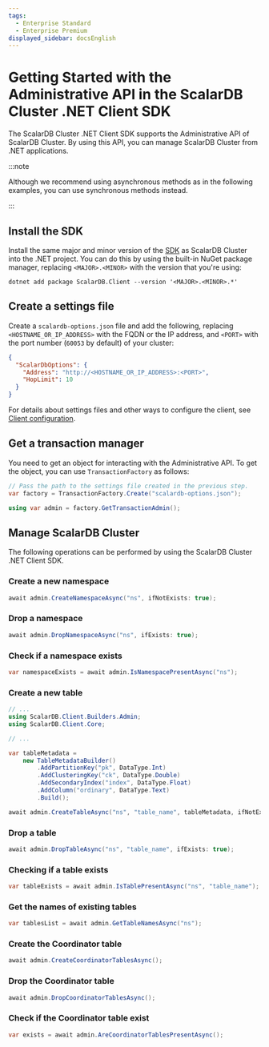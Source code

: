 ```yaml
---
tags:
  - Enterprise Standard
  - Enterprise Premium
displayed_sidebar: docsEnglish
---
```


# Getting Started with the Administrative API in the ScalarDB Cluster .NET Client SDK

The ScalarDB Cluster .NET Client SDK supports the Administrative API of ScalarDB Cluster. By using this API, you can manage ScalarDB Cluster from .NET applications.

:::note

Although we recommend using asynchronous methods as in the following examples, you can use synchronous methods instead.

:::

## Install the SDK

Install the same major and minor version of the [SDK](https://www.nuget.org/packages/ScalarDB.Client) as ScalarDB Cluster into the .NET project. You can do this by using the built-in NuGet package manager, replacing `<MAJOR>.<MINOR>` with the version that you're using:

```console
dotnet add package ScalarDB.Client --version '<MAJOR>.<MINOR>.*'
```

## Create a settings file

Create a `scalardb-options.json` file and add the following, replacing `<HOSTNAME_OR_IP_ADDRESS>` with the FQDN or the IP address, and `<PORT>` with the port number (`60053` by default) of your cluster:

```json
{
  "ScalarDbOptions": {
    "Address": "http://<HOSTNAME_OR_IP_ADDRESS>:<PORT>",
    "HopLimit": 10
  }
}
```

For details about settings files and other ways to configure the client, see [Client configuration](common-reference.mdx#client-configuration).

## Get a transaction manager

You need to get an object for interacting with the Administrative API. To get the object, you can use `TransactionFactory` as follows:

```c#
// Pass the path to the settings file created in the previous step.
var factory = TransactionFactory.Create("scalardb-options.json");

using var admin = factory.GetTransactionAdmin();
```

## Manage ScalarDB Cluster

The following operations can be performed by using the ScalarDB Cluster .NET Client SDK.

### Create a new namespace

```c#
await admin.CreateNamespaceAsync("ns", ifNotExists: true);
```

### Drop a namespace

```c#
await admin.DropNamespaceAsync("ns", ifExists: true);
```

### Check if a namespace exists

```c#
var namespaceExists = await admin.IsNamespacePresentAsync("ns");
```

### Create a new table

```c#
// ...
using ScalarDB.Client.Builders.Admin;
using ScalarDB.Client.Core;

// ...

var tableMetadata =
    new TableMetadataBuilder()
        .AddPartitionKey("pk", DataType.Int)
        .AddClusteringKey("ck", DataType.Double)
        .AddSecondaryIndex("index", DataType.Float)
        .AddColumn("ordinary", DataType.Text)
        .Build();

await admin.CreateTableAsync("ns", "table_name", tableMetadata, ifNotExists: true);
```

### Drop a table

```c#
await admin.DropTableAsync("ns", "table_name", ifExists: true);
```

### Checking if a table exists

```c#
var tableExists = await admin.IsTablePresentAsync("ns", "table_name");
```

### Get the names of existing tables

```c#
var tablesList = await admin.GetTableNamesAsync("ns");
```

### Create the Coordinator table

```c#
await admin.CreateCoordinatorTablesAsync();
```

### Drop the Coordinator table

```c#
await admin.DropCoordinatorTablesAsync();
```

### Check if the Coordinator table exist

```c#
var exists = await admin.AreCoordinatorTablesPresentAsync();
```
